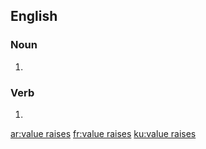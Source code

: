 ==English==

===Noun===
{{head|en|noun plural form}}

# {{plural of|value raise|lang=en}}

===Verb===
{{head|en|verb form}}

# {{en-third-person singular of|value raise}}

[[ar:value raises]]
[[fr:value raises]]
[[ku:value raises]]